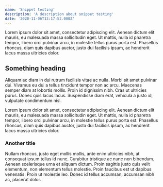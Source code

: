```yaml
---
name: 'Snippet testing'
description: 'A description about snippet testing'
date: '2020-11-06T13:17:52.000Z'
---
```


Lorem ipsum dolor sit amet, consectetur adipiscing elit. Aenean dictum elit mauris, eu malesuada massa sollicitudin eget. Ut mattis, nulla id pharetra tempor, libero orci pulvinar arcu, in molestie tellus purus porta est. Phasellus rhoncus, diam quis dapibus auctor, justo dui facilisis ipsum, ac hendrerit lacus massa ultricies dolor.

## Something heading

Aliquam ac diam in dui rutrum facilisis vitae ac nulla. Morbi sit amet pulvinar dui. Vivamus eu dui a tellus tincidunt tempor non ac arcu. Maecenas semper diam at lobortis mollis. Proin id dignissim nibh. Cras ut ultricies purus. Donec quis lacus lacus. Suspendisse diam erat, vehicula a justo id, vulputate condimentum nisl.

Lorem ipsum dolor sit amet, consectetur adipiscing elit. Aenean dictum elit mauris, eu malesuada massa sollicitudin eget. Ut mattis, nulla id pharetra tempor, libero orci pulvinar arcu, in molestie tellus purus porta est. Phasellus rhoncus, diam quis dapibus auctor, justo dui facilisis ipsum, ac hendrerit lacus massa ultricies dolor.

### Another title

Nullam rhoncus, justo eget mollis mollis, ante enim ultricies nibh, at consequat ipsum tellus id nunc. Curabitur tristique ac nunc non bibendum. Aenean scelerisque urna et aliquam dictum. Proin sagittis justo quis velit elementum, non elementum tellus molestie. Proin faucibus est ut dapibus venenatis. Proin ut molestie leo. Donec id tellus accumsan, accumsan nibh ac, placerat dolor.
